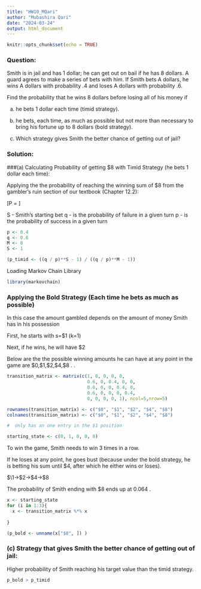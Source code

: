 ```yaml
---
title: "HW10_MQari"
author: "Mubashira Qari"
date: "2024-03-24"
output: html_document
---
```


```r
knitr::opts_chunk$set(echo = TRUE)
```

### Question:

Smith is in jail and has 1 dollar; he can get out on bail if he has 8 dollars.
A guard agrees to make a series of bets with him. If Smith bets A dollars,
he wins A dollars with probability .4 and loses A dollars with probability .6.

Find the probability that he wins 8 dollars before losing all of his money if

(a) he bets 1 dollar each time (timid strategy).

(b) he bets, each time, as much as possible but not more than necessary to
bring his fortune up to 8 dollars (bold strategy).

(c) Which strategy gives Smith the better chance of getting out of jail?

### Solution:

###(a) Calculating Probability of getting $8 with Timid Strategy (he bets 1 dollar each time):

Applying the the probability of reaching the winning sum of $8 from the gambler’s ruin section of our textbook (Chapter 12.2):

\[P = \frac{(\frac{q}{p})^S-1}{(\frac{q}{p})^M-1}\]

S - Smith's starting bet
q - is the probability of failure in a given turn
p - is the probability of success in a given turn

```r
p <- 0.4
q <- 0.6
M <- 8
S <- 1

(p_timid <- ((q / p)**S - 1) / ((q / p)**M - 1))

```
Loading Markov Chain Library 

```r
library(markovchain)
```
### Applying the Bold Strategy (Each time he bets as much as possible)

In this case the amount gambled depends on the amount of money Smith has in his possession 

First, he starts with s=$1 (k=1)

Next, if he wins, he will have $2

Below are the the possible winning amounts he can have at any point in the game are $0,$1,$2,$4,$8
.
.
```r
transition_matrix <- matrix(c(1, 0, 0, 0, 0,
                              0.6, 0, 0.4, 0, 0,
                              0.6, 0, 0, 0.4, 0,
                              0.6, 0, 0, 0, 0.4,
                              0, 0, 0, 0, 1), ncol=5,nrow=5)

rownames(transition_matrix) <- c("$0", "$1", "$2", "$4", "$8")
colnames(transition_matrix) <- c("$0", "$1", "$2", "$4", "$8")

#  only has an one entry in the $1 position

starting_state <- c(0, 1, 0, 0, 0)
```

To win the game, Smith needs to win 3 times in a row.

If he loses at any point, he goes bust (because under the bold strategy, he is betting his sum until $4, after which he either wins or loses).

$\1→$2→$4→$8

The probability of Smith ending with $8 ends up at 0.064
.

```r
x <- starting_state
for (i in 1:3){
  x <- transition_matrix %*% x
 
}

(p_bold <- unname(x["$8", ]) )
```
### (c) Strategy that gives Smith the better chance of getting out of jail:

Higher probability of Smith reaching his target value than the timid strategy.

```r
p_bold > p_timid
```

